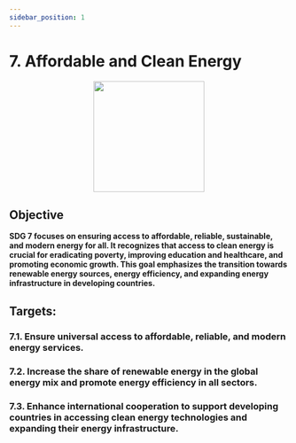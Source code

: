 ```yaml
---
sidebar_position: 1
---
```

# 7. Affordable and Clean Energy

<p align="center"><img src="https://www.un.org/sustainabledevelopment/wp-content/uploads/2019/08/E-Goal-07-1024x1024.png" width="200" height="200"/></p>

## **Objective**

**SDG 7 focuses on ensuring access to affordable, reliable, sustainable, and modern energy for all. It recognizes that access to clean energy is crucial for eradicating poverty, improving education and healthcare, and promoting economic growth. This goal emphasizes the transition towards renewable energy sources, energy efficiency, and expanding energy infrastructure in developing countries.**

## Targets:
    
### 7.1. Ensure universal access to affordable, reliable, and modern energy services.

### 7.2. Increase the share of renewable energy in the global energy mix and promote energy efficiency in all sectors.

### 7.3. Enhance international cooperation to support developing countries in accessing clean energy technologies and expanding their energy infrastructure.